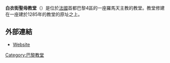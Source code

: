 '''白衣街聖母教堂'''（{{lang-fr|'''Église Notre-Dame-des-Blancs-Manteaux'''}}）是位於[[法國|法國]]首都巴黎4區的一座羅馬天主教的教堂。教堂修建在一座建於1285年的教堂的原址之上。

== 外部連結 ==
{{Commons category|Église Notre-Dame-des-Blancs-Manteaux}}
* [http://www.ndbm.fr/ Website] {{Wayback|url=http://www.ndbm.fr/ |date=20210414223303 }}
[[Category:巴黎教堂|Category:巴黎教堂]]
